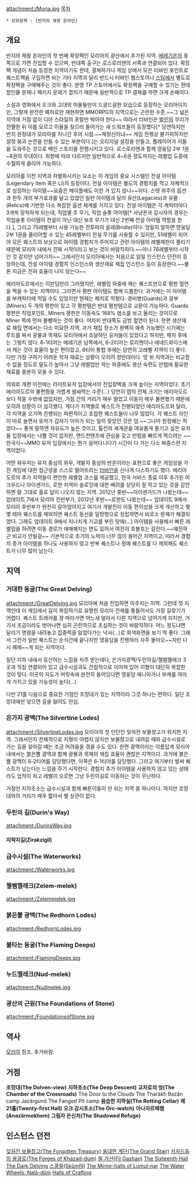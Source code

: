 attachment:/Moria.jpg
[[목차]]
 * 상위항목 : [반지의 제왕 온라인]

== 개요 ==
반지의 제왕 온라인의 첫 번째 확장팩인 모리아의 광산에서 추가된 지역. [[에레기온(LOTRO)|에레기온]]의 동쪽으로 가면 진입할 수 있으며, 반대쪽 출구는 로스로리엔의 서쪽과 연결되어 있다. 확장팩 개념이 처음 등장한 지역이기도 한데, 결제하거나 게임 상에서 모은 터바인 포인트로 퀘스트팩을 구입하면 되는 기타 지역과 달리 반드시 터바인 웹스토어나 [[스팀(플랫폼)|스팀]]에서 별도로 확장팩을 구매해주는 것이 좋다. 분명 TP 스토어에서도 확장팩을 구매할 수 있기는 한데 할인율 문제나 패키지 문제가 겹치기 때문에 일반적으로 TP 결제를 하면 크게 손해이다.

소설과 영화에서 오크와 고대의 마물들만이 드글드글한 모습으로 등장하는 모리아이지만, 그렇게 완전한 폐허로만 재현하면 MMORPG의 지역으로는 곤란한 수준.~~그 넓은 지역에 거점 없이 디아 스타일의 포탈만 박아야 한다~~ 따라서 터바인은 [[발린(가운데땅)|발린]]의 무리가 전멸한 뒤 이를 모르고 이들을 찾으러 들어가는 새 드워프들이 등장했다[* 당연하지만 반지 원정대가 모리아를 지나간 후의 시점.~~제정신이냐~~ 게임 진행상 불가피하지만 설정 붕괴 논란을 만들 수 있는 부분이다.]는 오리지널 설정을 만들고, 플레이어가 이들을 도와주는 것으로 메인 스토리를 진행시키고 있다. 로스로리엔과 함께 영웅담 2부 1권~8권의 무대이다. 취향에 따라 다르지만 일반적으로 4~6권 정도까지는 레벨업 도중에 수월하게 클리어 가능하다.

모리아를 이전 지역과 차별화시키는 요소는 이 게임의 중요 시스템인 전설 아이템(Legendary Item 혹은 LI)의 등장이다. 전설 아이템은 별도의 경험치를 먹고 자체적으로 성장하는 아이템~~요즘은 메이플에도 이런 거 있지 않나~~이다. 스탯 위주의 옵션과 한두 개의 부가효과를 달고 있었던 일반 아이템과 달리 유산(Legacies)과 유물(Relics)에 기반한 다소 복잡한 옵션 체계를 가지고 있다. 전설 아이템은 각 캐릭터마다 3개씩 장착하게 되는데, 직업별 주 무기, 직업 슬롯 아이템[* 사냥꾼과 감시자의 경우는 직업슬롯 아이템이 전설이 아닌 대신 보조 무기가 대신 2번째 전설 아이템 역할을 한다.], 그리고 75레벨부터 사용 가능한 전투마의 굴레(Bridle)이다. 엄밀히 말하면 영웅담 2부 1권을 클리어할 수 있는 45레벨부터 전설 무기를 사용할 수 있지만, 51레벨이 되어야 모든 퀘스트의 보상으로 아이템 경험치가 주어지고 관련 아이템의 레벨제한이 풀리기 때문에 모리아 내에서 진짜 시작이라고 보는 것이 바람직하다.~~아니 76레벨부터 시작인 것 같지만 넘어가자~~ 그래서인지 모리아에서는 처음으로 일일 인스턴스 던전이 등장하는데, 전설 아이템 경험치 인스턴스와 생산재료 채집 인스턴스 등이 등장한다.~~물론 지금은 전혀 효율이 나지 않는다~~

에리아도르에서는 이븐딤만이 그러했지만, 레벨업 와중에 깨는 퀘스트만으로 평판 혈연을 찍을 수 있는 지역이다. 그러면서 평판 아이템도 함께 드롭한다. 과거에는 이 아이템을 부캐릭터에 먹일 수도 있었지만 현재는 패치로 막혔다. 경비병(Guards)과 광부(Miners) 두 개의 평판이 있고 각 평판템은 반대 평판템으로 교환이 가능하다. Guards 평판은 직업포인트, Miners 평판은 이동속도 168% 염소를 보고 올리는 것이므로 Miner 쪽에 먼저 몰빵하는 것이 좋다. 어차피 반대쪽도 금방 혈연이 된다. 한편 생산재료 채집 면에서는 다소 미묘한 지역. 과거 채집 장소가 완벽히 예측 가능했던 시기에는 루트를 짜서 광물과 목재도 모리아에서 조달하던 유저들이 있었다고 하지만, 패치 후에는 그렇지 않다. 6-1티어는 에레기온 남쪽에서, 6-2티어는 로리엔이나 에네드와이스에서 캐는 것이 효율이 높은 편이었고, 6티어 통합 후에는 당연히 고레벨 지역이 더 좋다. 다만 가장 구하기 어려운 학자 재료는 상황이 오히려 정반대이다. 땅 위 지역과는 비교할 수 없을 정도로 밀도가 높아서 그냥 레벨업만 하는 와중에도 생산 숙련도 만렙에 필요한 재료를 충분히 모을 수 있다.

의외로 개편 이전에는 라이트유저 입장에서의 진입장벽을 크게 높이는 지역이었다. 초기 에리아도르의 불편함을 가볍게 쌈싸먹는 수준(...) 당연히 맵의 전체 크기는 에리아도르보다 작을 수밖에 없었지만, 거점 간의 거리가 매우 멀었고 이동이 매우 불편했기 때문에 오히려 상황이 더 심각했다. 게다가 지역별로 퀘스트가 진행되었던 에리아도르와 달리, 각 지역을 오가며 진행되는 파편적이고 조잡한 퀘스트들이 너무 많았다. 각 퀘스트 라인이 따로 놀면서 유저가 갑자기 미아가 되는 일이 잦았던 것은 덤.~~그나마 원정퀘는 적었다~~ 좋게 말하면 자유도가 높은 것이고, 톨킨의 세계관을 여유롭게 즐기고 싶은 유저들 입장에서는 나쁠 것이 없지만, 엔드컨텐츠에 관심을 갖고 만렙을 빠르게 찍으려는 ~~한국식~~MMO 유저 입장에서는 뭔가 걸어다니다가 시간이 다 가는 다소 짜증스런 지역이었다.

어떤 와우저는 유저 중심의 와우, 개발자 중심의 반온이라는 표현으로 좋은 게임성을 가진 게임에 대한 접근성을 스스로 떨어뜨리는 [[터바인]]을 신나게 디스하기도 했다. 에리아도르의 추가 지역들이 편안한 레벨업 코스를 제공했고, 한국 서비스 종료 이후 추가된 머크우드나 아이센가드, 로한 지역이 솔로잉에 대한 배려를 상당히 잘 하고 있는 것을 감안하면 말 그대로 홀로 답이 나오지 않는 지역. 2012년 중반~~아이센가드가 나왔는데~~ 업데이트 7에서 모리아 전반부가, 2012년 후반~~로한도 나왔는데~~ 업데이트 9에서 모리아 후반부가 완전히 갈아엎어지고 여기서 개발진이 이동 편의성을 크게 개선하고 몇몇 테마 퀘스트를 제외하면 퀘스트 동선을 일방향으로 정립하면서 비로소 문제가 해결되었다. 그래도 업데이트 9에서 지나치게 기교를 부린 탓에(...) 아이템을 사용해서 빠른 레벨업을 하려면 이동 경로가 애매해지는 면도 있어서 여전히 호불호는 갈린다.~~예전하곤 비교가 안될걸~~ 기본적으로 초기의 노력이 너무 많이 들어간 지역이고, 따라서 경험치 증가 아이템을 하나도 사용하지 않고 반복 퀘스트나 정예 퀘스트를 다 제외해도 퀘스트가 너무 많이 남는다.
== 지역 ==
=== 거대한 동굴(The Great Delving) ===
attachment:/GreatDelving.jpg
모리아에 처음 진입하면 마주치는 지역. 그런데 첫 지역인데 이 게임에서 길이 복잡하기로 유명한 모리아 전체를 통틀어서도 가장 길찾기가 어렵다. 퀘스트 트래커를 잘 따라가면 어느새 알아서 다른 지역으로 넘어가게 되지만, 거기서 조금이라도 벗어나면 심히 곤란하므로 조심하는 것이 바람직하다. 어느 정도냐면 달리기 명령을 내려놓고 집중력을 잃었다가는 낙사(...)로 회색화면을 보기 딱 좋다. 그래서 그런가 일반 퀘스트는 순식간에 끝나지만 영웅담을 진행하러 자주 돌아오~~지만 다시 헤메~~게 되는 지역이다.

일단 지하 내에서 등산하는 느낌을 자주 받는데다, 은가지광맥/두린의길/젤렘멜레크 3곳과 직접 연결되어 있고 급수시설과도 간접적으로 이어져 있어 지형이 대단히 복잡한 것이 맞다. 이곳의 지도가 머릿속에 완전히 들어있다면 영웅담 매니아거나 부캐를 여러 개 가지고 있을 가능성이 높다(...)

다만 21홀 다음으로 중요한 거점인 조망대가 있는 지역이라 그것 하나는 편하다. 일단 조망대에만 닿으면 길을 잃어도 안심.
=== 은가지 광맥(The Silvertine Lodes) ===
attachment:/SilvertineLodes.jpg
모리아의 첫 인던인 잊혀진 보물창고가 위치한 지역. 그래서인지 전체적으로 지형이 어렵지 않지만 보물창고로 내려갈 때와 급수시설로 가는 길을 찾아갈 때는 조금 어려움을 겪을 수도 있다. 한편 광맥이라는 이름답게 모리아 내에서는 붉은뿔 광맥과 함께 광물과 목재의 채집 효율이 괜찮은 지역이다. 과거에 붉은뿔 광맥이 6-2티어를 담당했다면, 이쪽은 6-1티어를 담당했다. 그리고 여기부터 벌써 퀘스트가 남는다는 느낌을 주기 시작한다. 경험치 추가 아이템을 사용하지 않고 있는 상태라도 업적이 차고 레벨이 오르면 그냥 두린의길로 이동하는 것이 무난하다.

거점인 지하초소는 급수시설과 함께 빠른이동이 안 되는 지역 중 하나이다. 하지만 조망대와의 거리가 매우 짧아서 별 상관이 없다.
=== 두린의 길(Durin's Way) ===
attachment:/DurinsWay.jpg
==== 지락지길(Zirakzigil) ====
=== 급수시설(The Waterworks) ===
attachment:/Waterworks.jpg
=== 젤렘멜레크(Zelem-melek) ===
attachment:/Zelemmelek.jpg
=== 붉은뿔 광맥(The Redhorn Lodes) ===
attachment:/RedhornLodes.jpg
=== 불타는 동굴(The Flaming Deeps) ===
attachment:/FlamingDeeps.jpg
=== 누드멜레크(Nud-melek) ===
attachment:/Nudmelek.jpg
=== 광산의 근원(The Foundations of Stone) ===
attachment:/FoundationsofStone.jpg
== 역사 ==
[[모리아]] 참조.
추가바람.
== 거점 ==
'''조망대(The Dolven-view)'''
'''지하초소(The Deep Descent)'''
'''교차로의 방(The Chamber of the Crossroads)'''
The Door to the Clouds
The Tharâkh Bazân camp
Jazârgund
The Fanged Pit camp
'''음습한 지하실(The Rotting Cellar)'''
'''제 21홀(Twenty-first Hall)'''
'''오크 감시초소(The Orc-watch)'''
'''아나자르메켐(Anazârmekhem)'''
'''그림자 은신처(The Shadowed Refuge)'''
== 인스턴스 던전 ==
[[잊혀진 보물창고(The Forgotten Treasury)]]
[[웅대한 계단(The Grand Stair)]]
[[카자드둠의 용광로(The Forges of Khazad-dum)]]
[[필 가샨(Fil Gashan)]]
[[The Sixteenth Hall]]
[[The Dark Delving]]
[[스쿰필(Skûmfil)]]
[[The Mirror-halls of Lumul-nar]]
[[The Water Wheels: Nalâ-dûm]]
[[Halls of Crafting]]

